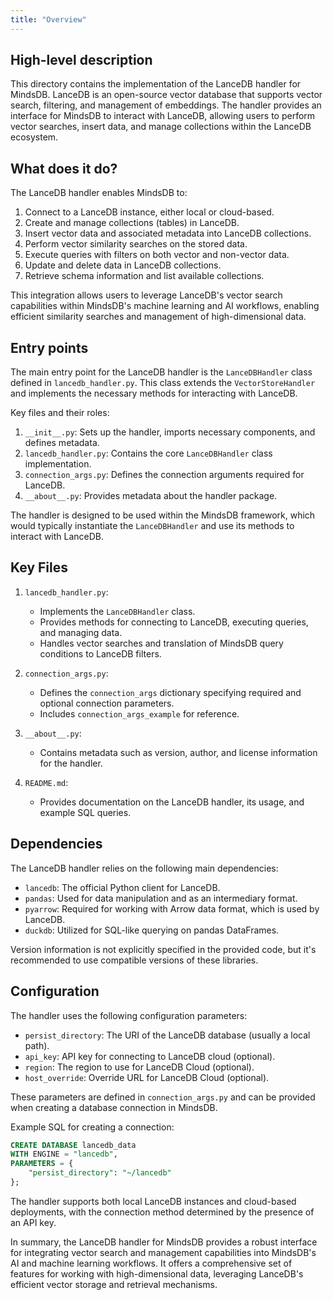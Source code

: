 ```yaml
---
title: "Overview"
---
```


## High-level description
This directory contains the implementation of the LanceDB handler for MindsDB. LanceDB is an open-source vector database that supports vector search, filtering, and management of embeddings. The handler provides an interface for MindsDB to interact with LanceDB, allowing users to perform vector searches, insert data, and manage collections within the LanceDB ecosystem.

## What does it do?
The LanceDB handler enables MindsDB to:
1. Connect to a LanceDB instance, either local or cloud-based.
2. Create and manage collections (tables) in LanceDB.
3. Insert vector data and associated metadata into LanceDB collections.
4. Perform vector similarity searches on the stored data.
5. Execute queries with filters on both vector and non-vector data.
6. Update and delete data in LanceDB collections.
7. Retrieve schema information and list available collections.

This integration allows users to leverage LanceDB's vector search capabilities within MindsDB's machine learning and AI workflows, enabling efficient similarity searches and management of high-dimensional data.

## Entry points
The main entry point for the LanceDB handler is the `LanceDBHandler` class defined in `lancedb_handler.py`. This class extends the `VectorStoreHandler` and implements the necessary methods for interacting with LanceDB.

Key files and their roles:
1. `__init__.py`: Sets up the handler, imports necessary components, and defines metadata.
2. `lancedb_handler.py`: Contains the core `LanceDBHandler` class implementation.
3. `connection_args.py`: Defines the connection arguments required for LanceDB.
4. `__about__.py`: Provides metadata about the handler package.

The handler is designed to be used within the MindsDB framework, which would typically instantiate the `LanceDBHandler` and use its methods to interact with LanceDB.

## Key Files
1. `lancedb_handler.py`:
   - Implements the `LanceDBHandler` class.
   - Provides methods for connecting to LanceDB, executing queries, and managing data.
   - Handles vector searches and translation of MindsDB query conditions to LanceDB filters.

2. `connection_args.py`:
   - Defines the `connection_args` dictionary specifying required and optional connection parameters.
   - Includes `connection_args_example` for reference.

3. `__about__.py`:
   - Contains metadata such as version, author, and license information for the handler.

4. `README.md`:
   - Provides documentation on the LanceDB handler, its usage, and example SQL queries.

## Dependencies
The LanceDB handler relies on the following main dependencies:
- `lancedb`: The official Python client for LanceDB.
- `pandas`: Used for data manipulation and as an intermediary format.
- `pyarrow`: Required for working with Arrow data format, which is used by LanceDB.
- `duckdb`: Utilized for SQL-like querying on pandas DataFrames.

Version information is not explicitly specified in the provided code, but it's recommended to use compatible versions of these libraries.

## Configuration
The handler uses the following configuration parameters:
- `persist_directory`: The URI of the LanceDB database (usually a local path).
- `api_key`: API key for connecting to LanceDB cloud (optional).
- `region`: The region to use for LanceDB Cloud (optional).
- `host_override`: Override URL for LanceDB Cloud (optional).

These parameters are defined in `connection_args.py` and can be provided when creating a database connection in MindsDB.

Example SQL for creating a connection:
```sql
CREATE DATABASE lancedb_data
WITH ENGINE = "lancedb",
PARAMETERS = {
    "persist_directory": "~/lancedb"
};
```

The handler supports both local LanceDB instances and cloud-based deployments, with the connection method determined by the presence of an API key.

In summary, the LanceDB handler for MindsDB provides a robust interface for integrating vector search and management capabilities into MindsDB's AI and machine learning workflows. It offers a comprehensive set of features for working with high-dimensional data, leveraging LanceDB's efficient vector storage and retrieval mechanisms.